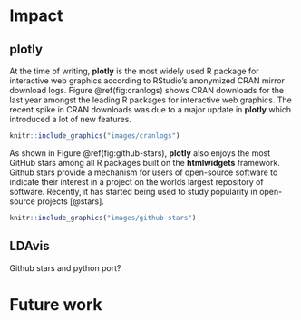 \chapter{Impact and Future Work}

# Impact

## plotly

At the time of writing, **plotly** is the most widely used R package for interactive web graphics according to RStudio's anonymized CRAN mirror download logs. Figure \@ref(fig:cranlogs) shows CRAN downloads for the last year amongst the leading R packages for interactive web graphics. The recent spike in CRAN downloads was due to a major update in **plotly** which introduced a lot of new features.

```r
knitr::include_graphics("images/cranlogs")
```

As shown in Figure \@ref(fig:github-stars), **plotly** also enjoys the most GitHub stars among all R packages built on the **htmlwidgets** framework. Github stars provide a mechanism for users of open-source software to indicate their interest in a project on the worlds largest repository of software. Recently, it has started being used to study popularity in open-source projects [@stars].

```r
knitr::include_graphics("images/github-stars")
```

## LDAvis

Github stars and python port?

# Future work

